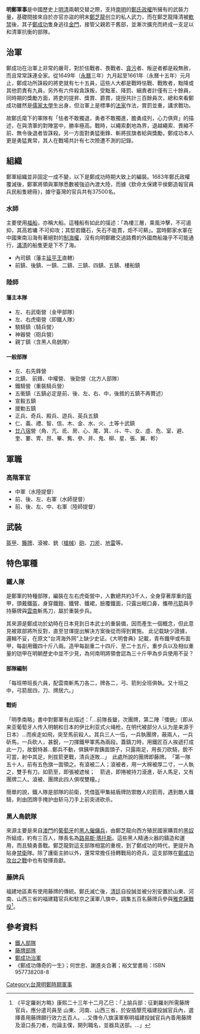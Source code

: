 {{台灣軍事}}
'''明鄭軍事'''是中國歷史上[[明|明]][[清|清]]兩朝交替之際，支持[[南明|南明]]的[[明鄭|鄭氏政權]]所擁有的武裝力量，基礎間接來自於亦官亦盜的明末[[鄭芝龍|鄭芝龍]]创立的私人武力，而在鄭芝龍降清被[[軟禁|軟禁]]後，其子[[鄭成功|鄭成功]]隻身逃往[[金門|金門]]，接管父親若干舊部，並漸次擴充而終成一支足以和清軍抗衡的部隊。

== 治軍 ==
鄭成功在治軍上非常的嚴苛，對於怯戰者、畏戰者、[[貪污|貪污]]者、叛逆者都是殺無赦，而且常常誅連全家。從1649年（[[永曆_(南明)|永曆]]三年）九月起至1661年（永曆十五年）元月止，鄭成功所誅殺的將吏就有七十五員，這些人大都是戰時怯戰、戰敗者，黜降或其他罰責有九員，另外有六件殺貪誅叛，受黜革、降罰、綑責者計僅有三十餘員，同時期的獎勵方面，將吏的提昇、獎賞、爵賞，提授共計三百餘員次，總和來看鄭成功雖然是[[儒家|儒家]][[太學|太學]]生出身，但治軍上是標準的[[法家|法家]]作法，賞罰並重，講求戰功。

故鄭氏麾下的軍隊有「怯者不敢獨退，勇者不敢獨進，膽勇成列，心力俱齊」的描述，在與清軍的對陣當中，勝率極高。戰時，以繩索劃地為界，退越繩索、畏縮不前、無令後退者皆誅殺。另一方面對勇猛衝鋒、斬將拔旗者給與獎勵，鄭成功本人更是勇猛異常，其人在戰場共計有七次險遭不測的記錄。

== 組織 ==
鄭軍組織並非固定一成不變，以下是鄭成功時期大致上的編裝。1683年鄭氏政權覆滅後，鄭軍將領與軍隊悉數被強迫內渡大陸，而據《欽命太保建平侯鄭造報官員兵民船隻總冊》，據守臺灣的官兵共有37500名。

===水師===
主要使用[[福船|福船]]，亦稱大船。這種船有如此的描述：「為樓三層，乘風沖擊，不可遏抑，其高若墉 不可抑攻；其堅若鐵石，矢石不能貫，炬不可爇」。當時鄭家水軍在中國東南沿海有著絕對的[[制海權|制海權]]，沒有向明鄭繳交過路費的外國商船幾乎不可能通行，[[滿清|滿清]]的船隻更是下不了海。
* 內司鎮（藩主[[延平王|延平王]]直轄）
* 前鎮、後鎮、一鎮、二鎮、三鎮、四鎮、五鎮、樓船鎮

===陸師===
====藩主本隊====
* 左、右武衛營（金甲部隊）
* 左、右虎衛營〈即鐵人隊〉
* 驍騎鎮〈騎兵營〉
* 神器營（砲兵營）
* 親丁鎮〈含黑人鳥銃隊〉

====一般部隊====
* 左、右先鋒營
* 北鎮、 前鋒、中權營、 後勁營（北方人部隊） 
* 鐵騎營（重裝騎兵營）
* 五衝鎮（五鎮必定是前、後、左、右、中，後敘的五鎮不再贅述）
* 宣毅五鎮
* 援勦五鎮
* 正兵、奇兵、殿兵、遊兵、英兵五鎮
* 仁、義、禮、智、信、木、金、水、火、土等十武鎮
* [[廿八宿|廿八宿]]營（角、亢、氐、房、心、尾、箕、斗、牛、女、虛、危、室、避、奎、婁、冑、昂、畢、觜、參、井、鬼、柳、星、張、翼、軫）

== 軍職 ==
===高階軍官===
* 中軍（水陸提督）
* 前、後、左、右軍（水師提督）
* 前、後、左、中、右軍（陸師提督）

== 武裝 ==
[[盔甲|盔甲]]、[[籐牌|籐牌]]、滾被、銃（[[槍械|槍械]]）[[砲|砲]]、[[刀|刀]][[斧|斧]]、[[地雷|地雷]]等。

== 特色軍種 ==
===鐵人隊===
是鄭軍的特種部隊，編裝在左右虎衛營中，人數總共約3千人，全身穿著厚重的盔甲，頭戴鐵盔，身穿鐵鎧、鐵臂、鐵裙，臉覆鐵面，只露出眼口鼻，攜帶[[弓箭|弓箭]]與手持藤牌與[[雲南|雲南]]斬馬刀，屬於重裝步兵。

其來源是鄭成功於幼時在日本見到日本武士的重裝備，因而產生一個概念，但此意見被眾部將所反對，直至甘煇提出解決方案後從而得到實施。
此记载缺少證據，邏輯不妥，在原文“台湾海外网”上缺少史证。《大明會典》記載，青布鐵甲或布面甲，每副用鐵四十斤八兩。造甲每副重二十四斤、至二十五斤。重步兵以及相似重量的铠甲在明朝歷史中並不少見，為何南明將領會認為三十斤甲為步兵使用不妥？
====部隊編制====
「每班帶班長六員，配雲南斬馬刀各二，牌各二，弓、箭則全班俱執。又十班之中，弓箭居四，刀、牌居六。」

====戰術====
「明季南略」書中對鄭軍有此描述：「…前隊長鎗，次團牌，第二陣『倭銃』（即从来亚葡萄牙人传入明朝和日本的伊比利亚式火绳枪，在明代被部分人认为是来源于日本）…而疾走如飛，突至馬前殺人。其兵三人一伍，一兵執團牌，蔽兩人，一兵斫馬，一兵砍人，甚銳，一刀揮鐵甲軍馬為兩段。蓋鑄刀時，用鐵匠百人挨遞打成此一刀，故銳特甚…鄭兵不動，俱銕甲胄銕面頭子，只露兩足，用長刀砍騎，銳不可當，射中其足，則拔箭更戰，清兵逐敗…」　此處所說的團牌即藤牌。　「第一隊五十人，前有五色旗一面領之。有滾被二人；滾被者，用一大棉被厚二寸，一人執之，雙手有刀。如箭至，即張被遮候；　箭過，即捲被持刀滾進，斫人馬足，又有團牌二人。滾被、團牌此四人俱喫雙糧。」

簡單的說，鐵人隊是部隊的前衛，凭借盔甲集結盾牌防禦敵人的箭雨，遇到敵人鐵騎，則由团牌手掩护由斩马刀手上前突进砍杀。

===黑人鳥銃隊===
{{main|烏鬼護衛鎮}}
來源主要是來自[[澳門|澳門]]的[[葡萄牙|葡萄牙]]的[[黑人|黑人]][[僱傭兵|僱傭兵]]，由鄭芝龍向西方殖民國家購買的[[黑奴|黑奴]]所組成，約有三百人，隊長名為[[路易斯·瑪托斯|路易斯·瑪托斯]]。這些黑人精通火器的鑄造和運用，而且驍勇善戰。鄭芝龍對這支部隊相當的重視，到了鄭成功的時代，更提升為貼身[[禁衛|禁衛]]隊。除了護衛主帥以外，還常常擔任扭轉戰局的奇兵，這支部隊在[[鄭成功攻臺之役|鄭成功攻台之戰]]中也有發揮貢獻。

===藤牌兵===
福建地區素有使用藤牌的傳統。鄭氏滅亡後，[[清廷|清廷]]自投誠並被分別安置於山東、河南、山西三省的福建籍官兵和駐京之漢軍八旗中，調集五百名藤牌兵參與[[雅克薩戰役|雅克薩戰役]]<ref>《平定羅剎方略》康熙二十三年十二月乙巳：「上諭兵部：征剿羅剎所需藤牌官兵，應分遣司員至
山東、河南、山西三省，於安插墾荒福建投誠官兵內，選擇善用藤牌願行效力五百人。…又傳令八旗漢軍察明福建投誠官兵內善用藤牌及滾口長刀者，勿論主僕，開列職名，並器具送部。…」</ref>。

== 參考資料 ==
* [http://www.taiwanus.net/history/2/8.htm 鐵人部隊] {{Wayback|url=http://www.taiwanus.net/history/2/8.htm |date=20170309031141 }}
* [http://www.taiwanus.net/history/2/9.htm 藤牌部隊] {{Wayback|url=http://www.taiwanus.net/history/2/9.htm |date=20170309031146 }}
* [http://www.taiwanus.net/history/2/5.htm 鄭成功治軍] {{Wayback|url=http://www.taiwanus.net/history/2/5.htm |date=20210114015607 }}
* 《鄭成功傳奇的一生》；何世忠、謝進炎合著；裕文堂書局：ISBN 957738208-8

{{東寧王朝}}
{{明朝歷史事件}}

[[Category:台灣明鄭時期軍事|Category:台灣明鄭時期軍事]]